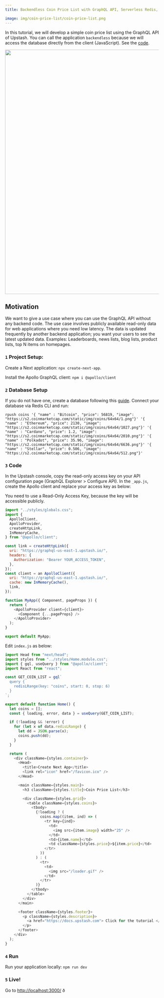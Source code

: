 ```yaml
---
title: Backendless Coin Price List with GraphQL API, Serverless Redis, and Next.JS

image: img/coin-price-list/coin-price-list.png
---
```


In this tutorial, we will develop a simple coin price list using the GraphQL API
of Upstash. You can call the application `backendless` because we will access the
database directly from the client (JavaScript). See the
[code](https://github.com/upstash/examples/tree/master/examples/coin-price-list).

<Frame>
  <img src="/img/coin-price-list/coin-price-list.png" width="800" />
</Frame>

## Motivation

We want to give a use case where you can use the GraphQL API without any backend
code. The use case involves publicly available read-only data for web applications
where you need low latency. The data is updated frequently by another backend
application; you want your users to see the latest updated data. Examples:
Leaderboards, news lists, blog lists, product lists, top N items on homepages.

### `1` Project Setup:

Create a Next application: `npx create-next-app`.

Install the Apollo GraphQL client: `npm i @apollo/client`

### `2` Database Setup

If you do not have one, create a database following this
[guide](../overall/getstarted). Connect your database via Redis CLI and run:

```shell
rpush coins '{ "name" : "Bitcoin", "price": 56819, "image": "https://s2.coinmarketcap.com/static/img/coins/64x64/1.png"}' '{ "name" : "Ethereum", "price": 2130, "image": "https://s2.coinmarketcap.com/static/img/coins/64x64/1027.png"}' '{ "name" : "Cardano", "price": 1.2, "image": "https://s2.coinmarketcap.com/static/img/coins/64x64/2010.png"}' '{ "name" : "Polkadot", "price": 35.96, "image": "https://s2.coinmarketcap.com/static/img/coins/64x64/6636.png"}' '{ "name" : "Stellar", "price": 0.506, "image": "https://s2.coinmarketcap.com/static/img/coins/64x64/512.png"}'
```

### `3` Code

In the Upstash console, copy the read-only access key on your API configuration
page (GraphQL Explorer > Configure API). In the `_app.js`, create the Apollo
client and replace your access key as below:

<Warning>
  You need to use a Read-Only Access Key, because the key will be accessible
  publicly.
</Warning>

```javascript
import "../styles/globals.css";
import {
  ApolloClient,
  ApolloProvider,
  createHttpLink,
  InMemoryCache,
} from "@apollo/client";

const link = createHttpLink({
  uri: "https://graphql-us-east-1.upstash.io/",
  headers: {
    Authorization: "Bearer YOUR_ACCESS_TOKEN",
  },
});
const client = an ApolloClient({
  uri: "https://graphql-us-east-1.upstash.io/",
  cache: new InMemoryCache(),
  link,
});

function MyApp({ Component, pageProps }) {
  return (
    <ApolloProvider client={client}>
      <Component {...pageProps} /> 
    </ApolloProvider>
  );
}

export default MyApp;
```

Edit `index.js` as below:

```javascript
import Head from "next/head";
import styles from "../styles/Home.module.css";
import { gql, useQuery } from "@apollo/client";
import React from "react";

const GET_COIN_LIST = gql`
  query {
    redisLRange(key: "coins", start: 0, stop: 6)
  }
`;

export default function Home() {
  let coins = [];
  const { loading, error, data } = useQuery(GET_COIN_LIST);

  if (!loading && !error) {
    for (let x of data.redisLRange) {
      let dd = JSON.parse(x);
      coins.push(dd);
    }
  }

  return (
    <div className={styles.container}>
      <Head>
        <title>Create Next App</title>
        <link rel="icon" href="/favicon.ico" />
      </Head>

      <main className={styles.main}>
        <h3 className={styles.title}>Coin Price List</h3>

        <div className={styles.grid}>
          <table className={styles.coins}>
            <tbody>
              {!loading ? (
                coins.map((item, ind) => (
                  <tr key={ind}>
                    <td>
                      <img src={item.image} width="25" />
                    </td>
                    <td>{item.name}</td>
                    <td className={styles.price}>${item.price}</td>
                  </tr>
                ))
              ) : (
                <tr>
                  <td>
                    <img src="/loader.gif" />
                  </td>
                </tr>
              )}
            </tbody>
          </table>
        </div>
      </main>

      <footer className={styles.footer}>
        <p className={styles.description}>
          <a href="https://docs.upstash.com"> Click for the tutorial </a>
        </p>
      </footer>
    </div>
  );
}
```

### `4` Run

Run your application locally: `npm run dev`

### `5` Live!

Go to [http://localhost:3000/](http://localhost:3000/) ð